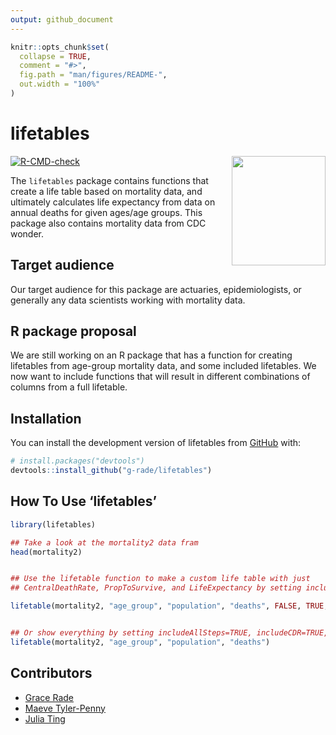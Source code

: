 ```yaml
---
output: github_document
---
```


<!-- README.md is generated from README.Rmd. Please edit that file -->

```r
knitr::opts_chunk$set(
  collapse = TRUE,
  comment = "#>",
  fig.path = "man/figures/README-",
  out.width = "100%"
)
```

# lifetables
<img align="right" width="150" height="175" src="vignettes/hex-lifetables.png">

<!-- badges: start -->
[![R-CMD-check](https://github.com/g-rade/lifetables/actions/workflows/R-CMD-check.yaml/badge.svg)](https://github.com/g-rade/lifetables/actions/workflows/R-CMD-check.yaml)
<!-- badges: end -->


The `lifetables` package contains functions that create a life table based on mortality data, and ultimately calculates life expectancy from data on annual deaths for given ages/age groups. This package also contains mortality data from CDC wonder. 

## Target audience 

Our target audience for this package are actuaries, epidemiologists, or generally any data scientists working with mortality data.

## R package proposal

We are still working on an R package that has a function for creating lifetables from age-group mortality data, and some included lifetables. We now want to include functions that will result in different combinations of columns from a full lifetable.

## Installation

You can install the development version of lifetables from [GitHub](https://github.com/) with:

``` r
# install.packages("devtools")
devtools::install_github("g-rade/lifetables")
```

## How To Use 'lifetables'
```r
library(lifetables)

## Take a look at the mortality2 data fram
head(mortality2)


## Use the lifetable function to make a custom life table with just
## CentralDeathRate, PropToSurvive, and LifeExpectancy by setting includeAllSteps = FALSE

lifetable(mortality2, "age_group", "population", "deaths", FALSE, TRUE, TRUE)


## Or show everything by setting includeAllSteps=TRUE, includeCDR=TRUE, and includePS=TRUE which are the default values
lifetable(mortality2, "age_group", "population", "deaths")
```


## Contributors

  + [Grace Rade](https://github.com/g-rade)
  + [Maeve Tyler-Penny](https://github.com/mctp546)
  + [Julia Ting](https://github.com/jtingy)
